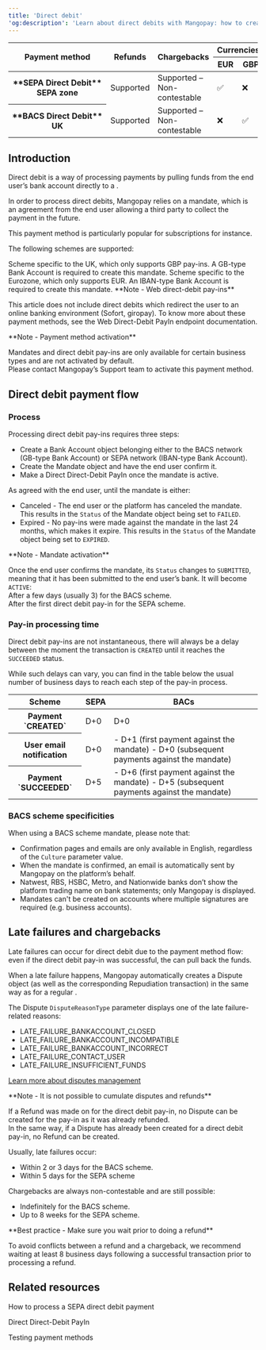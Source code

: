 ```yaml
---
title: 'Direct debit'  
'og:description': 'Learn about direct debits with Mangopay: how to create a bank account, set up a mandate and make a pay-in with BACS or SEPA schemes.'  
---
```

  

<table>
    <thead>
        <tr>
            <th class="header" rowspan="2">Payment&nbsp;method</th>
            <th class="header" rowspan="2">Refunds</th>
            <th class="header" rowspan="2">Chargebacks</th>
            <th class="header" colspan="2">Currencies</th>
        </tr>
        <tr>
            <th class="header">EUR</th>
            <th class="header">GBP</th>
        </tr>
    </thead>
    <tbody>
        <tr>
            <th class="header header-normal-weight">**SEPA&nbsp;Direct&nbsp;Debit**<br/>SEPA zone</th>
            <td class="content">Supported</td>
            <td class="content">Supported –<br/>Non-contestable</td>
            <td class="content">✅</td>
            <td class="content">❌</td>
        </tr>
        <tr>
            <th class="header header-normal-weight">**BACS&nbsp;Direct&nbsp;Debit**<br/>UK</th>
            <td class="content">Supported</td>
            <td class="content">Supported –<br/>Non-contestable</td>
            <td class="content">❌</td>
            <td class="content">✅</td>
        </tr>
    </tbody>
</table>


## Introduction  

Direct debit is a way of processing payments by pulling funds from the end user’s bank account directly to a <Wallet content="wallet" />.  

In order to process direct debits, Mangopay relies on a mandate, which is an agreement from the end user allowing a third party to collect the payment in the future.  

This payment method is particularly popular for subscriptions for instance.  

The following schemes are supported: 

<CardGroup cols={2}>  
    <Card title="BACS">  
        Scheme specific to the UK, which only supports GBP pay-ins. A GB-type Bank Account is required to create this mandate.  
    </Card>  
    <Card title="SEPA">  
        Scheme specific to the Eurozone, which only supports EUR. An IBAN-type Bank Account is required to create this mandate.  
    </Card>  
</CardGroup>  

<Note>  
**Note - Web direct-debit pay-ins** 
  
This article does not include direct debits which redirect the user to an online banking environment (Sofort, giropay). To know more about these payment methods, see the Web Direct-Debit PayIn endpoint documentation.  
</Note>  

<Note>  
**Note - Payment method activation** 
  
Mandates and direct debit pay-ins are only available for certain business types and are not activated by default.  
Please contact Mangopay’s Support team to activate this payment method.  
</Note>  

## Direct debit payment flow  

### Process  

Processing direct debit pay-ins requires three steps:  
- Create a Bank Account object belonging either to the BACS network (GB-type Bank Account) or SEPA network (IBAN-type Bank Account).  
- Create the Mandate object and have the end user confirm it.  
- Make a Direct Direct-Debit PayIn once the mandate is active.  

As agreed with the end user, until the mandate is either:  
- Canceled - The end user or the platform has canceled the mandate. This results in the `Status` of the Mandate object being set to `FAILED`.  
- Expired - No pay-ins were made against the mandate in the last 24 months, which makes it expire. This results in the `Status` of the Mandate object being set to `EXPIRED`.  

<Note>  
**Note - Mandate activation** 
  
Once the end user confirms the mandate, its `Status` changes to `SUBMITTED`, meaning that it has been submitted to the end user’s bank. It will become `ACTIVE`:  
After a few days (usually 3) for the BACS scheme.  
After the first direct debit pay-in for the SEPA scheme.  
</Note>  

### Pay-in processing time  

Direct debit pay-ins are not instantaneous, there will always be a delay between the moment the transaction is `CREATED` until it reaches the `SUCCEEDED` status.  

While such delays can vary, you can find in the table below the usual number of business days to reach each step of the pay-in process.

<table>
    <thead>
        <tr>
            <th class="header">Scheme</th>
            <th class="content">SEPA</th>
            <th class="content">BACs</th>
        </tr>
    </thead>
    <tbody>
        <tr>
            <th class="header">Payment `CREATED`</th>
            <td class="content">D+0</td>
            <td class="content">D+0</td>
        </tr>
        <tr>
            <th class="header">User email notification</th>
            <td class="content">D+0</td>
            <td class="content">
                - D+1 (first payment against the mandate)
                - D+0 (subsequent payments against the mandate)
            </td>
        </tr>
        <tr>
            <th class="header">Payment `SUCCEEDED`</th>
            <td class="content">D+5</td>
            <td class="content">
                - D+6 (first payment against the mandate)
                - D+5 (subsequent payments against the mandate)
            </td>
        </tr>
    </tbody>
</table> 

### BACS scheme specificities  

When using a BACS scheme mandate, please note that:  
- Confirmation pages and emails are only available in English, regardless of the `Culture` parameter value.  
- When the mandate is confirmed, an email is automatically sent by Mangopay on the platform’s behalf.  
- Natwest, RBS, HSBC, Metro, and Nationwide banks don’t show the platform trading name on bank statements; only Mangopay is displayed.  
- Mandates can't be created on accounts where multiple signatures are required (e.g. business accounts).  

## Late failures and chargebacks  

Late failures can occur for direct debit due to the payment method flow: even if the direct debit pay-in was successful, the <Issuer content="issuing bank" /> can pull back the funds.  

When a late failure happens, Mangopay automatically creates a Dispute object (as well as the corresponding Repudiation transaction) in the same way as for a regular <Chargeback content="chargeback" />.  

The Dispute `DisputeReasonType` parameter displays one of the late failure-related reasons:  
- LATE_FAILURE_BANKACCOUNT_CLOSED  
- LATE_FAILURE_BANKACCOUNT_INCOMPATIBLE  
- LATE_FAILURE_BANKACCOUNT_INCORRECT  
- LATE_FAILURE_CONTACT_USER  
- LATE_FAILURE_INSUFFICIENT_FUNDS

<a href="/concepts/payments/disputes">Learn more about disputes management</a>  

<Note>  
**Note - It is not possible to cumulate disputes and refunds** 
  
If a Refund was made on for the direct debit pay-in, no Dispute can be created for the pay-in as it was already refunded.  
In the same way, if a Dispute has already been created for a direct debit pay-in, no Refund can be created.  
</Note>  

Usually, late failures occur:  
- Within 2 or 3 days for the BACS scheme.  
- Within 5 days for the SEPA scheme  

Chargebacks are always non-contestable and are still possible:  
- Indefinitely for the BACS scheme.  
- Up to 8 weeks for the SEPA scheme.  

<Note>  
**Best practice - Make sure you wait prior to doing a refund** 
  
To avoid conflicts between a refund and a chargeback, we recommend waiting at least 8 business days following a successful transaction prior to processing a refund.   
</Note>  

## Related resources  

<Card title="Tutorial">How to process a SEPA direct debit payment</Card>  

<Card title="Endpoint" href="/api-reference/payment-methods/direct-debit/direct-debit-payin-object">Direct Direct-Debit PayIn</Card>  

<Card title="Dev Tools">Testing payment methods</Card>